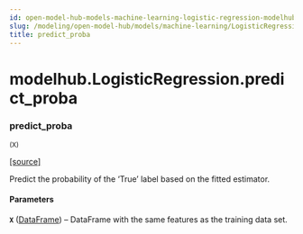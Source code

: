 ```yaml
---
id: open-model-hub-models-machine-learning-logistic-regression-modelhub-logistic-regression-predict-proba
slug: /modeling/open-model-hub/models/machine-learning/LogisticRegression/predict_proba/
title: predict_proba
---
```


# modelhub.LogisticRegression.predict_proba

<div className="method">

### <span className="name">predict_proba</span>

<small className="parameter-list">(<span className="parameter" id="X">X</span>)</small>


&#8203;<span className="view-source">[[source]](https://github.com/objectiv/objectiv-analytics/blob/mainon3.8/site-packages/modelhub/models/logistic_regression.py)</span>

<div className="content">

Predict the probability of the ‘True’ label based on the fitted estimator.


#### Parameters

**`X`** ([DataFrame](/modeling/bach/api-reference/DataFrame/bach.DataFrame.mdx)) – DataFrame with the same features as the training data set.



</div>


</div>
